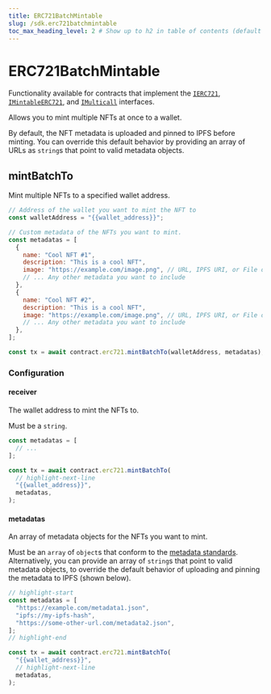```yaml
---
title: ERC721BatchMintable
slug: /sdk.erc721batchmintable
toc_max_heading_level: 2 # Show up to h2 in table of contents (default is up to h3)
---
```


# ERC721BatchMintable

Functionality available for contracts that implement the
[`IERC721`](/contracts/IERC721),
[`IMintableERC721`](/contracts/IMintableERC721), and
[`IMulticall`](/contracts/IMulticall)
interfaces.

Allows you to mint multiple NFTs at once to a wallet.

By default, the NFT metadata is uploaded and pinned to IPFS before minting. You can override this default behavior by providing an array of URLs as `string`s
that point to valid metadata objects.

## mintBatchTo

Mint multiple NFTs to a specified wallet address.

```javascript
// Address of the wallet you want to mint the NFT to
const walletAddress = "{{wallet_address}}";

// Custom metadata of the NFTs you want to mint.
const metadatas = [
  {
    name: "Cool NFT #1",
    description: "This is a cool NFT",
    image: "https://example.com/image.png", // URL, IPFS URI, or File object
    // ... Any other metadata you want to include
  },
  {
    name: "Cool NFT #2",
    description: "This is a cool NFT",
    image: "https://example.com/image.png", // URL, IPFS URI, or File object
    // ... Any other metadata you want to include
  },
];

const tx = await contract.erc721.mintBatchTo(walletAddress, metadatas);
```

### Configuration

#### receiver

The wallet address to mint the NFTs to.

Must be a `string`.

```javascript
const metadatas = [
  // ...
];

const tx = await contract.erc721.mintBatchTo(
  // highlight-next-line
  "{{wallet_address}}",
  metadatas,
);
```

#### metadatas

An array of metadata objects for the NFTs you want to mint.

Must be an `array` of `object`s that conform to the [metadata standards](https://docs.opensea.io/docs/metadata-standards#metadata-structure).
Alternatively, you can provide an array of `string`s that point to valid metadata objects,
to override the default behavior of uploading and pinning the metadata to IPFS (shown below).

```javascript
// highlight-start
const metadatas = [
  "https://example.com/metadata1.json",
  "ipfs://my-ipfs-hash",
  "https://some-other-url.com/metadata2.json",
];
// highlight-end

const tx = await contract.erc721.mintBatchTo(
  "{{wallet_address}}",
  // highlight-next-line
  metadatas,
);
```
